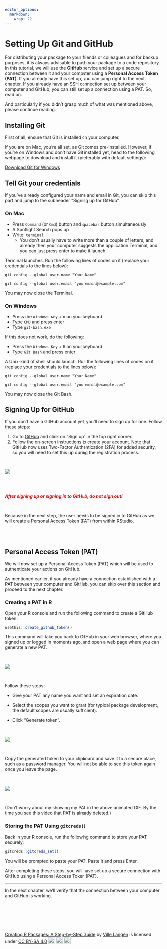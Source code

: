```yaml
---
editor_options: 
  markdown: 
    wrap: 72
---
```


# Setting Up Git and GitHub

For distributing your package to your friends or colleagues and for
backup purposes, it is always advisable to push your package to a code
repository. In this tutorial, we will use the **GitHub** service and set up
a secure connection between it and your computer using a **Personal Access
Token (PAT)**. If you already have this set up, you can jump right to the
next chapter. If you already have an SSH connection set up between your computer and GitHub, you can still set up a connection using a PAT. So, read on.

And particularly if you didn't grasp much of what was mentioned above, please continue reading.

## Installing Git

First of all, ensure that Git is installed on your computer.

If you are on Mac, you're all set, as Git comes pre-installed. However, if you're on Windows and don't have Git installed yet, head to the following webpage to download and install it (preferably with default settings):

[Download Git for Windows](https://git-scm.com/)





## Tell Git your credentials

If you've already configured your name and email in Git, you can skip this part and jump to the subheader "Signing up for GitHub".

### On Mac

- Press ```Command``` (or ```Cmd```) button and ```spacebar``` button simultaneously
- A Spotlight Search pops up
- Write: ```terminal```
  - You don't usually have to write more than a couple of letters, and already then your computer suggests the application Terminal, and you can just press enter to make it launch


Terminal launches. Run the following lines of codes on it (replace your credentials to the lines below):

```
git config --global user.name "Your Name"
```

```
git config --global user.email "youremail@example.com"
```

You may now close the Terminal.



### On Windows

- Press the ```Windows Key``` + ```R``` on your keyboard
- Type ```CMD``` and press enter
- Type ```git-bash.exe```

If this does not work, do the following:

- Press the ```Windows Key``` + ```R``` on your keyboard
- Type ```Git Bash``` and press enter

A Unix-kind of shell should launch. Run the following lines of codes on it (replace your credentials to the lines below):

```
git config --global user.name "Your Name"
```

```
git config --global user.email "youremail@example.com"
```

You may now close the Git Bash.


## Signing Up for GitHub

If you don't have a GitHub account yet, you'll need to sign up for one.
Follow these steps:

1.  Go to [GitHub](https://github.com/) and click on "Sign up" in the
    top right corner.
2.  Follow the on-screen instructions to create your account. Note that
    GitHub now uses Two-Factor Authentication (2FA) for added security,
    so you will need to set this up during the registration process.

\

![](images/github_com-01.png)

\
\

[***After signing up or signing in to GitHub, do not sign
out!***]{style="color: red;"}

\

Because in the next step, the user needs to be signed in to GitHub as we
will create a Personal Access Token (PAT) from within RStudio.

\
\

## Personal Access Token (PAT)

We will now set up a Personal Access Token (PAT) which will be used to
authenticate your actions on GitHub.

As mentioned earlier, if you already have a connection established with
a PAT between your computer and GitHub, you can skip over this section
and proceed to the next chapter.

### Creating a PAT in R

Open your R console and run the following command to create a GitHub
token:

``` r
usethis::create_github_token()
```

This command will take you back to GitHub in your web browser, where you
signed up or logged in moments ago, and open a web page where you can
generate a new PAT.

\


![](images/create_token.gif)

\


Follow these steps:

-   Give your PAT any name you want and set an expiration date.

-   Select the scopes you want to grant (for typical package
    development, the default scopes are usually sufficient).

-   Click "Generate token".

\


![](images/mytoken.gif)

\


Copy the generated token to your clipboard and save it to a secure
place, such as a password manager. You will not be able to see this
token again once you leave the page.

\


![](images/copy_token-01.gif)

\


(Don't worry about my showing my PAT in the above animated GIF. By the
time you see this video that PAT is already deleted.)

### Storing the PAT Using `gitcreds()`

Back in your R console, run the following command to store your PAT
securely:

``` r
gitcreds::gitcreds_set()
```

You will be prompted to paste your PAT. Paste it and press Enter.

After completing these steps, you will have set up a secure connection
with GitHub using a Personal Access Token (PAT).

---

In the next chapter, we'll verify that the connection between your computer and GitHub is working.

\

\

\

<p xmlns:cc="http://creativecommons.org/ns#" xmlns:dct="http://purl.org/dc/terms/">

<a property="dct:title" rel="cc:attributionURL" href="https://creating-r-packages.netlify.app">Creating
R Packages: A Step-by-Step Guide</a> by
<a rel="cc:attributionURL dct:creator" property="cc:attributionName" href="https://www.linkedin.com/in/ville-langen/">Ville
Langén</a> is licensed under
<a href="https://creativecommons.org/licenses/by-sa/4.0/?ref=chooser-v1" target="_blank" rel="license noopener noreferrer" style="display:inline-block;">CC
BY-SA
4.0<img src="https://mirrors.creativecommons.org/presskit/icons/cc.svg?ref=chooser-v1" style="height:22px!important;margin-left:3px;vertical-align:text-bottom;"/><img src="https://mirrors.creativecommons.org/presskit/icons/by.svg?ref=chooser-v1" style="height:22px!important;margin-left:3px;vertical-align:text-bottom;"/><img src="https://mirrors.creativecommons.org/presskit/icons/sa.svg?ref=chooser-v1" style="height:22px!important;margin-left:3px;vertical-align:text-bottom;"/></a>

</p>
